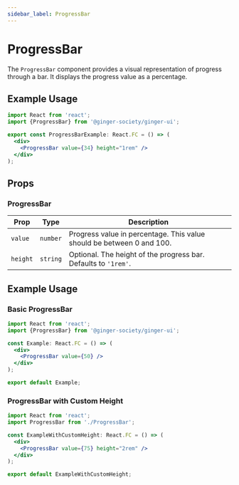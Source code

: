 ```yaml
---
sidebar_label: ProgressBar
---
```



# ProgressBar

The `ProgressBar` component provides a visual representation of progress through a bar. It displays the progress value as a percentage.

## Example Usage

```jsx
import React from 'react';
import {ProgressBar} from '@ginger-society/ginger-ui';

export const ProgressBarExample: React.FC = () => (
  <div>
    <ProgressBar value={34} height="1rem" />
  </div>
);
```
<ProgressBar value={34} height="1rem" />

## Props

### ProgressBar

| Prop     | Type      | Description                                                                                   |
|----------|-----------|-----------------------------------------------------------------------------------------------|
| `value`  | `number`  | Progress value in percentage. This value should be between 0 and 100.                         |
| `height` | `string`  | Optional. The height of the progress bar. Defaults to `'1rem'`.                               |

## Example Usage

### Basic ProgressBar

```jsx
import React from 'react';
import {ProgressBar} from '@ginger-society/ginger-ui';

const Example: React.FC = () => (
  <div>
    <ProgressBar value={50} />
  </div>
);

export default Example;
```
<ProgressBar value={50} />

### ProgressBar with Custom Height

```jsx
import React from 'react';
import ProgressBar from './ProgressBar';

const ExampleWithCustomHeight: React.FC = () => (
  <div>
    <ProgressBar value={75} height="2rem" />
  </div>
);

export default ExampleWithCustomHeight;
```